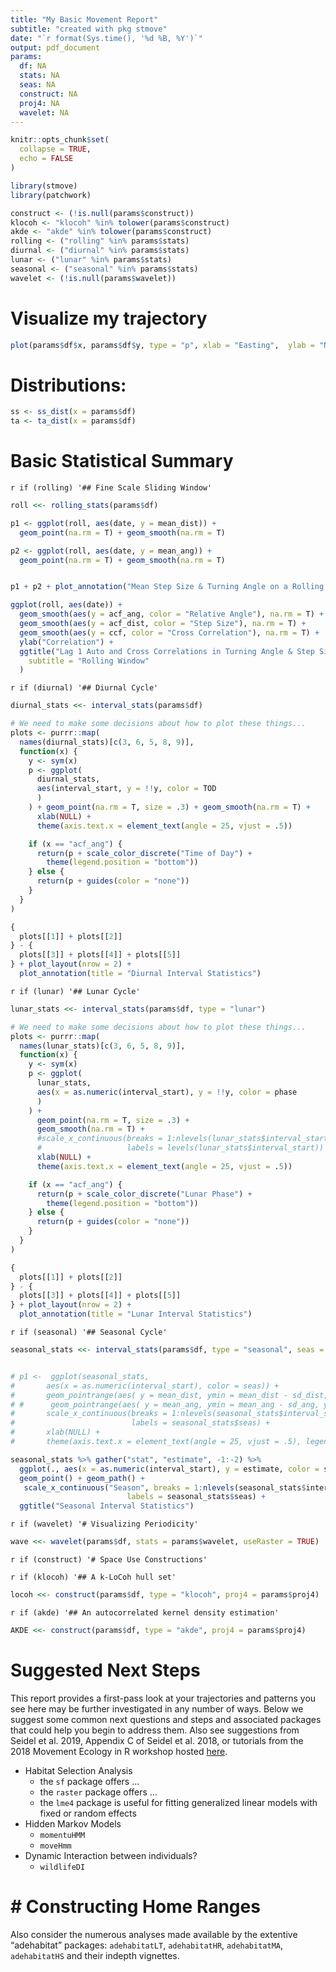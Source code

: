 ```yaml
---
title: "My Basic Movement Report"
subtitle: "created with pkg stmove" 
date: "`r format(Sys.time(), '%d %B, %Y')`"
output: pdf_document
params:
  df: NA
  stats: NA
  seas: NA
  construct: NA
  proj4: NA
  wavelet: NA
---
```


```r
knitr::opts_chunk$set(
  collapse = TRUE,
  echo = FALSE
)

library(stmove)
library(patchwork)

construct <- (!is.null(params$construct))
klocoh <- "klocoh" %in% tolower(params$construct)
akde <- "akde" %in% tolower(params$construct)
rolling <- ("rolling" %in% params$stats)
diurnal <- ("diurnal" %in% params$stats)
lunar <- ("lunar" %in% params$stats)
seasonal <- ("seasonal" %in% params$stats)
wavelet <- (!is.null(params$wavelet))
```

# Visualize my trajectory

```r
plot(params$df$x, params$df$y, type = "p", xlab = "Easting",  ylab = "Northing")
```

# Distributions:

```r
ss <- ss_dist(x = params$df)
ta <- ta_dist(x = params$df)
```

# Basic Statistical Summary

`r if (rolling) '## Fine Scale Sliding Window'`

```r
roll <<- rolling_stats(params$df)

p1 <- ggplot(roll, aes(date, y = mean_dist)) +
  geom_point(na.rm = T) + geom_smooth(na.rm = T)

p2 <- ggplot(roll, aes(date, y = mean_ang)) +
  geom_point(na.rm = T) + geom_smooth(na.rm = T)


p1 + p2 + plot_annotation("Mean Step Size & Turning Angle on a Rolling Interval")

ggplot(roll, aes(date)) +
  geom_smooth(aes(y = acf_ang, color = "Relative Angle"), na.rm = T) +
  geom_smooth(aes(y = acf_dist, color = "Step Size"), na.rm = T) +
  geom_smooth(aes(y = ccf, color = "Cross Correlation"), na.rm = T) +
  ylab("Correlation") +
  ggtitle("Lag 1 Auto and Cross Correlations in Turning Angle & Step Size",
    subtitle = "Rolling Window"
  )
```

`r if (diurnal) '## Diurnal Cycle'`

```r
diurnal_stats <<- interval_stats(params$df)

# We need to make some decisions about how to plot these things...
plots <- purrr::map(
  names(diurnal_stats)[c(3, 6, 5, 8, 9)],
  function(x) {
    y <- sym(x)
    p <- ggplot(
      diurnal_stats,
      aes(interval_start, y = !!y, color = TOD
      )
    ) + geom_point(na.rm = T, size = .3) + geom_smooth(na.rm = T) +
      xlab(NULL) +
      theme(axis.text.x = element_text(angle = 25, vjust = .5))

    if (x == "acf_ang") {
      return(p + scale_color_discrete("Time of Day") +
        theme(legend.position = "bottom"))
    } else {
      return(p + guides(color = "none"))
    }
  }
)

{
  plots[[1]] + plots[[2]]
} - {
  plots[[3]] + plots[[4]] + plots[[5]]
} + plot_layout(nrow = 2) +
  plot_annotation(title = "Diurnal Interval Statistics")
```

`r if (lunar) '## Lunar Cycle'`

```r
lunar_stats <<- interval_stats(params$df, type = "lunar")

# We need to make some decisions about how to plot these things...
plots <- purrr::map(
  names(lunar_stats)[c(3, 6, 5, 8, 9)],
  function(x) {
    y <- sym(x)
    p <- ggplot(
      lunar_stats,
      aes(x = as.numeric(interval_start), y = !!y, color = phase
      )
    ) + 
      geom_point(na.rm = T, size = .3) + 
      geom_smooth(na.rm = T) +
      #scale_x_continuous(breaks = 1:nlevels(lunar_stats$interval_start), 
      #                   labels = levels(lunar_stats$interval_start)) +
      xlab(NULL) +
      theme(axis.text.x = element_text(angle = 25, vjust = .5))

    if (x == "acf_ang") {
      return(p + scale_color_discrete("Lunar Phase") +
        theme(legend.position = "bottom"))
    } else {
      return(p + guides(color = "none"))
    }
  }
)

{
  plots[[1]] + plots[[2]]
} - {
  plots[[3]] + plots[[4]] + plots[[5]]
} + plot_layout(nrow = 2) +
  plot_annotation(title = "Lunar Interval Statistics")

```

`r if (seasonal) '## Seasonal Cycle'`

```r
seasonal_stats <<- interval_stats(params$df, type = "seasonal", seas = params$seas)


# p1 <-  ggplot(seasonal_stats,
#       aes(x = as.numeric(interval_start), color = seas)) + 
#       geom_pointrange(aes( y = mean_dist, ymin = mean_dist - sd_dist, ymax = mean_dist + sd_dist)) +
# #      geom_pointrange(aes( y = mean_ang, ymin = mean_ang - sd_ang, ymax = mean_ang + sd_ang)) +
#       scale_x_continuous(breaks = 1:nlevels(seasonal_stats$interval_start), 
#                          labels = seasonal_stats$seas) +
#       xlab(NULL) +
#       theme(axis.text.x = element_text(angle = 25, vjust = .5), legend.position = "None")

seasonal_stats %>% gather("stat", "estimate", -1:-2) %>% 
  ggplot(., aes(x = as.numeric(interval_start), y = estimate, color = stat)) +
  geom_point() + geom_path() +
   scale_x_continuous("Season", breaks = 1:nlevels(seasonal_stats$interval_start), 
                          labels = seasonal_stats$seas) +
  ggtitle("Seasonal Interval Statistics")


```

`r if (wavelet) '# Visualizing Periodicity'`

```r
wave <<- wavelet(params$df, stats = params$wavelet, useRaster = TRUE)
```

`r if (construct) '# Space Use Constructions'`

`r if (klocoh) '## A k-LoCoh hull set'`

```r
locoh <<- construct(params$df, type = "klocoh", proj4 = params$proj4)
```

`r if (akde) '## An autocorrelated kernel density estimation'`
```r
AKDE <<- construct(params$df, type = "akde", proj4 = params$proj4)
```

\newpage
# Suggested Next Steps

This report provides a first-pass look at your trajectories and patterns you see here
may be further investigated in any number of ways. Below we suggest some common 
next questions and steps and associated packages that could help you begin to address them. 
Also see suggestions from Seidel et al. 2019, Appendix C of Seidel et al. 2018,
or tutorials from the 2018 Movement Ecology in R workshop hosted [here](https://www.danaseidel.com/MovEco-R-Workshop/).

- Habitat Selection Analysis
    - the `sf` package offers ...
    - the `raster` package offers ...
    - the `lme4` package is useful for fitting generalized linear models with fixed or random effects
- Hidden Markov Models
    - `momentuHMM`
    - `moveHmm`
- Dynamic Interaction between individuals?
    - `wildlifeDI`

# Constructing Home Ranges
=======
Also consider the numerous analyses made available by the extentive "adehabitat" packages:
`adehabitatLT`, `adehabitatHR`, `adehabitatMA`, `adehabitatHS` and their indepth vignettes. 
